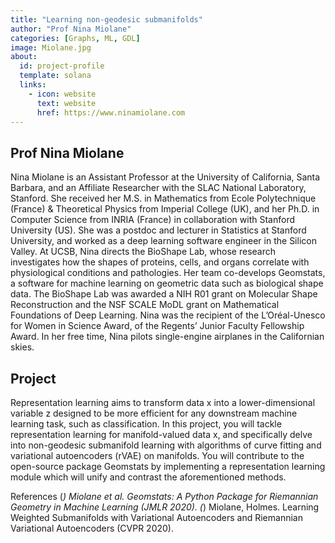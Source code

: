```yaml
---
title: "Learning non-geodesic submanifolds"
author: "Prof Nina Miolane"
categories: [Graphs, ML, GDL]
image: Miolane.jpg
about:
  id: project-profile
  template: solana
  links:
    - icon: website
      text: website
      href: https://www.ninamiolane.com
---
```

## Prof Nina Miolane
Nina Miolane is an Assistant Professor at the University of California, Santa Barbara, and an Affiliate Researcher with the SLAC National Laboratory, Stanford. She received her M.S. in Mathematics from Ecole Polytechnique (France) & Theoretical Physics from Imperial College (UK), and her Ph.D. in Computer Science from INRIA (France) in collaboration with Stanford University (US). She was a postdoc and lecturer in Statistics at Stanford University, and worked as a deep learning software engineer in the Silicon Valley. At UCSB, Nina directs the BioShape Lab, whose research investigates how the shapes of proteins, cells, and organs correlate with physiological conditions and pathologies. Her team co-develops Geomstats, a software for machine learning on geometric data such as biological shape data. The BioShape Lab was awarded a NIH R01 grant on Molecular Shape Reconstruction and the NSF SCALE MoDL grant on Mathematical Foundations of Deep Learning. Nina was the recipient of the L'Oréal-Unesco for Women in Science Award, of the Regents’ Junior Faculty Fellowship Award. In her free time, Nina pilots single-engine airplanes in the Californian skies.

## Project
Representation learning aims to transform data x into a lower-dimensional variable z designed to be more efficient for any downstream machine learning task, such as classification. In this project, you will tackle representation learning for manifold-valued data x, and specifically delve into non-geodesic submanifold learning with algorithms of curve fitting and variational autoencoders (rVAE) on manifolds. You will contribute to the open-source package Geomstats by implementing a representation learning module which will unify and contrast the aforementioned methods.

References
(*) Miolane et al. Geomstats: A Python Package for Riemannian Geometry in Machine Learning (JMLR 2020).
(*) Miolane, Holmes. Learning Weighted Submanifolds with Variational Autoencoders and Riemannian Variational Autoencoders (CVPR 2020).
